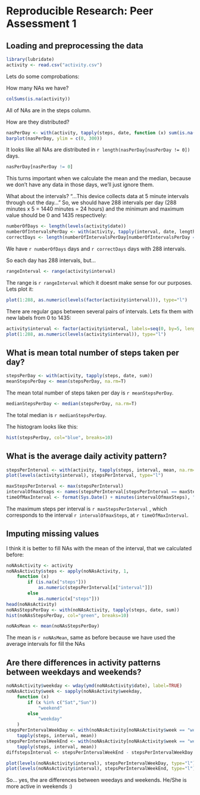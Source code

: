 # Reproducible Research: Peer Assessment 1


## Loading and preprocessing the data


```r
library(lubridate)
activity <- read.csv("activity.csv")
```

Lets do some comprobations:

How many NAs we have?

```r
colSums(is.na(activity))
```
All of NAs are in the steps column.

How are they distributed?

```r
nasPerDay <- with(activity, tapply(steps, date, function (x) sum(is.na(x))))
barplot(nasPerDay, ylim = c(0, 300))
```

It looks like all NAs are distributed in `r length(nasPerDay[nasPerDay != 0])` days.

```r
nasPerDay[nasPerDay != 0]
```

This turns important when we calculate the mean and the median, because we don't have any data in those days, we'll just ignore them.

What about the intervals? 
"...This device collects data at 5 minute intervals through out the day..."
So, we should have 288 intervals per day (288 minutes x 5 = 1440 minutes = 24 hours) and the minimum and maximum value should be 0 and 1435 respectively:

```r
numberOfDays <- length(levels(activity$date))
numberOfIntervalsPerDay <- with(activity, tapply(interval, date, length))
correctDays <- length(numberOfIntervalsPerDay[numberOfIntervalsPerDay == 288])
```
We have `r numberOfDays`  days and `r correctDays` days with 288 intervals.

So each day has 288 intervals, but...

```r
rangeInterval <- range(activity$interval)
```
The range is `r rangeInterval` which it doesnt make sense for our purposes. Lets plot it:

```r
plot(1:288, as.numeric(levels(factor(activity$interval))), type="l")
```

There are regular gaps between several pairs of intervals. Lets fix them with new labels from 0 to 1435:

```r
activity$interval <- factor(activity$interval, labels=seq(0, by=5, length=288))
plot(1:288, as.numeric(levels(activity$interval)), type="l")
```

## What is mean total number of steps taken per day?


```r
stepsPerDay <- with(activity, tapply(steps, date, sum))
meanStepsPerDay <- mean(stepsPerDay, na.rm=T)
```
The mean total number of steps taken per day is `r meanStepsPerDay`.

```r
medianStepsPerDay <- median(stepsPerDay, na.rm=T)
```
The total median is `r medianStepsPerDay`.

The histogram looks like this:

```r
hist(stepsPerDay, col="blue", breaks=10)
```

## What is the average daily activity pattern?

```r
stepsPerInterval <- with(activity, tapply(steps, interval, mean, na.rm=TRUE))
plot(levels(activity$interval), stepsPerInterval, type="l")
``` 

```r
maxStepsPerInterval <- max(stepsPerInterval)
intervalOfmaxSteps <- names(stepsPerInterval[stepsPerInterval == maxStepsPerInterval])
timeOfMaxInterval <- format(Sys.Date() + minutes(intervalOfmaxSteps), "%H:%M")
```
The maximum steps per interval is `r maxStepsPerInterval` , which corresponds to the interval `r intervalOfmaxSteps`, at `r timeOfMaxInterval`.


## Imputing missing values

I think it is better to fill NAs with the mean of the interval, that we calculated before:

```r
noNAsActivity <- activity
noNAsActivity$steps <- apply(noNAsActivity, 1, 
	function (x) 
		if (is.na(x["steps"])) 
			as.numeric(stepsPerInterval[x["interval"]]) 
		else 
			as.numeric(x["steps"]))
head(noNAsActivity)
noNAsStepsPerDay <- with(noNAsActivity, tapply(steps, date, sum))
hist(noNAsStepsPerDay, col="green", breaks=10)
```

```r
noNAsMean <- mean(noNAsStepsPerDay)
```

The mean is `r noNAsMean`, same as before because we have used the average intervals for fill the NAs





## Are there differences in activity patterns between weekdays and weekends?

```r
noNAsActivity$weekday <- wday(ymd(noNAsActivity$date), label=TRUE)
noNAsActivity$week <- sapply(noNAsActivity$weekday,
	function (x)
		if (x %in% c("Sat","Sun"))
			"weekend"
		else
			"weekday"
	)
stepsPerIntervalWeekDay <- with(noNAsActivity[noNAsActivity$week == "weekday",], 
	tapply(steps, interval, mean))
stepsPerIntervalWeekEnd <- with(noNAsActivity[noNAsActivity$week == "weekend",], 
	tapply(steps, interval, mean))
diffstepsInterval <- stepsPerIntervalWeekEnd - stepsPerIntervalWeekDay

plot(levels(noNAsActivity$interval), stepsPerIntervalWeekDay, type="l")
plot(levels(noNAsActivity$interval), stepsPerIntervalWeekEnd, type="l")
```


So... yes, the are differences between weedays and weekends. He/She is more active in weekends :)







